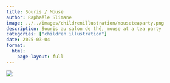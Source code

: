 ```yaml
---
title: Souris / Mouse
author: Raphaële Slimane
image: ../../images/childrenillustration/mouseteaparty.png
description: Souris au salon de thé, mouse at a tea party
categories: ["children illustration"]
date: 2025-03-04
format:
  html:
    page-layout: full
---
```


![](../../images/childrenillustration/mouseteaparty.png)

